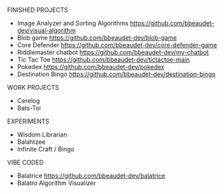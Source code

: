 FINISHED PROJECTS

- Image Analyzer and Sorting Algorithms https://github.com/bbeaudet-dev/visual-algorithm
- Blob game https://github.com/bbeaudet-dev/blob-game
- Core Defender https://github.com/bbeaudet-dev/core-defender-game
- Riddlemaster chatbot https://github.com/bbeaudet-dev/my-chatbot
- Tic Tac Toe https://github.com/bbeaudet-dev/tictactoe-main
- Pokedex https://github.com/bbeaudet-dev/pokedex
- Destination Bingo https://github.com/bbeaudet-dev/destination-bingo

WORK PROJECTS

- Cerelog
- Bats-Toi

EXPERIMENTS

- Wisdom Librarian
- Balahtzee
- Infinite Craft / Bingo

VIBE CODED

- Balatrice https://github.com/bbeaudet-dev/balatrice
- Balatro Algorithm Visualizer
